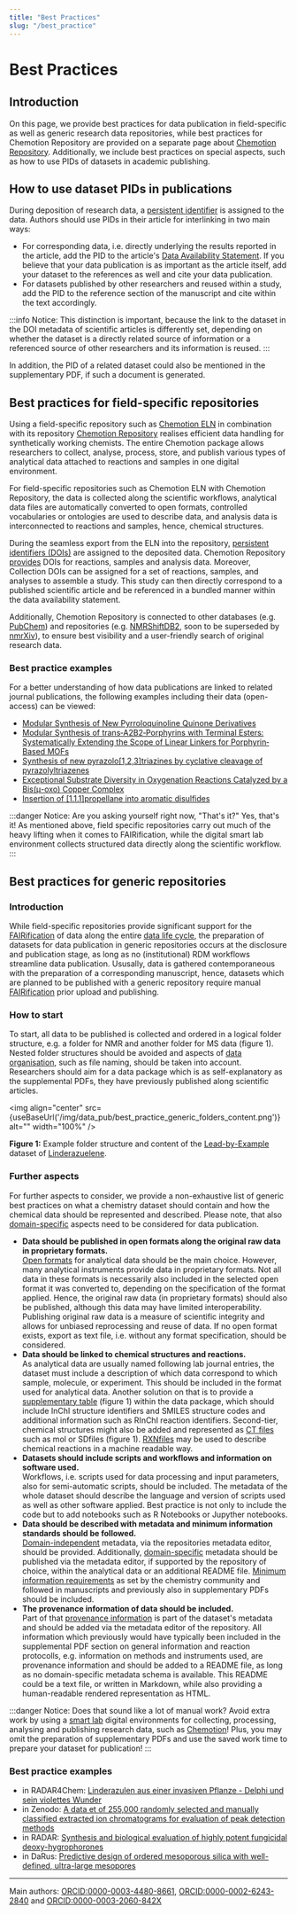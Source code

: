 ```yaml
---
title: "Best Practices"
slug: "/best_practice"
---
```



# Best Practices

## Introduction

On this page, we provide best practices for data publication in field-specific as well as generic research data repositories, while best practices for Chemotion Repository are provided on a separate page about [Chemotion Repository](/docs/chemotion_repo). Additionally, we include best practices on special aspects, such as how to use PIDs of datasets in academic publishing.

## How to use dataset PIDs in publications

During deposition of research data, a [persistent identifier](/docs/pid) is assigned to the data. Authors should use PIDs in their article for interlinking in two main ways:

- For corresponding data, i.e. directly underlying the results reported in the article, add the PID to the article's [Data Availability Statement](/docs/data_availability_statement). If you believe that your data publication is as important as the article itself, add your dataset to the references as well and cite your data publication.
- For datasets published by other researchers and reused within a study, add the PID to the reference section of the manuscript and cite within the text accordingly.

:::info Notice:
This distinction is important, because the link to the dataset in the DOI metadata of scientific articles is differently set, depending on whether the dataset is a directly related source of information or a referenced source of other researchers and its information is reused.
:::

In addition, the PID of a related dataset could also be mentioned in the supplementary PDF, if such a document is generated.

## Best practices for field-specific repositories

Using a field-specific repository such as [Chemotion ELN](/docs/chemotion_eln) in combination with its repository [Chemotion Repository](/docs/chemotion_repo) realises efficient data handling for synthetically working chemists. The entire Chemotion package allows researchers to collect, analyse, process, store, and publish various types of analytical data attached to reactions and samples in one digital environment.

For field-specific repositories such as Chemotion ELN with Chemotion Repository, the data is collected along the scientific workflows, analytical data files are automatically converted to open formats, controlled vocabularies or ontologies are used to describe data, and analysis data is interconnected to reactions and samples, hence, chemical structures. 

During the seamless export from the ELN into the repository, [persistent identifiers (DOIs)](/docs/pid) are assigned to the deposited data. Chemotion Repository [provides](https://www.chemotion.net/docs/repo/doi) DOIs for reactions, samples and analysis data. Moreover, Collection DOIs can be assigned for a set of reactions, samples, and analyses to assemble a study. This study can then directly correspond to a published scientific article and be referenced in a bundled manner within the data availability statement.

Additionally, Chemotion Repository is connected to other databases (e.g. [PubChem](https://pubchem.ncbi.nlm.nih.gov/)) and repositories (e.g. [NMRShiftDB2](https://nmrshiftdb.nmr.uni-koeln.de/), soon to be superseded by [nmrXiv](https://nmrxiv.org/)), to ensure best visibility and a user-friendly search of original research data.

### Best practice examples

For a better understanding of how data publications are linked to related journal publications, the following examples including their data (open-access) can be viewed:

- [Modular Synthesis of New Pyrroloquinoline Quinone Derivatives](/docs/datasets/?doi=10.1055/s-0041-1738426)
- [Modular Synthesis of trans‐A2B2‐Porphyrins with Terminal Esters: Systematically Extending the Scope of Linear Linkers for Porphyrin‐Based MOFs](/docs/datasets/?doi=10.1002/chem.202003885)
- [Synthesis of new pyrazolo[1,2,3]triazines by cyclative cleavage of pyrazolyltriazenes](https://doi.org/10.3762/bjoc.17.187)
- [Exceptional Substrate Diversity in Oxygenation Reactions Catalyzed by a Bis(μ-oxo) Copper Complex](http://dx.doi.org/10.1002/chem.202000664)
- [Insertion of [1.1.1]propellane into aromatic disulfides](https://doi.org/10.3762/bjoc.15.114)

:::danger Notice:
Are you asking yourself right now, "That's it?" Yes, that's it! As mentioned above, field specific repositories carry out much of the heavy lifting when it comes to FAIRification, while the digital smart lab environment collects structured data directly along the scientific workflow.
:::

<!--- ![BestPractice](/img/topics/BestPractice.png) <br/>
**Figure 1:** Section of the experimental part in journal publication DOI: [10.1039/d1dt00832c](https://doi.org/10.1039/D1DT00832C), citation of data publication marked in orange. Ti: Shall we highlight supplementary PDFs and IUPAC recommendations from 1970?--->

## Best practices for generic repositories

### Introduction

While field-specific repositories provide significant support for the [FAIRification](/docs/fair) of data along the entire [data life cycle](/docs/data_life_cycle), the preparation of datasets for data publication in generic repositories occurs at the disclosure and publication stage, as long as no (institutional) RDM workflows streamline data publication. Ususally, data is gathered contemporaneous with the preparation of a corresponding manuscript, hence, datasets which are planned to be published with a generic repository require manual [FAIRification](/docs/fair) prior upload and publishing.

### How to start

To start, all data to be published is collected and ordered in a logical folder structure, e.g. a folder for NMR and another folder for MS data (figure 1). Nested folder structures should be avoided and aspects of [data organisation](/docs/data_organisation), such as file naming, should be taken into account. Researchers should aim for a data package which is as self-explanatory as the supplemental PDFs, they have previously published along scientific articles.

<img align="center" src={useBaseUrl('/img/data_pub/best_practice_generic_folders_content.png')} alt="" width="100%" />

**Figure 1:** Example folder structure and content of the [Lead-by-Example](/docs/lbe_intro) dataset of [Linderazuelene](/docs/datasets/?doi=10.1002/ciuz.201900868).

### Further aspects

For further aspects to consider, we provide a non-exhaustive list of generic best practices on what a chemistry dataset should contain and how the chemical data should be represented and described. Please note, that also [domain-specific](/docs/domain_guide) aspects need to be considered for data publication.

- **Data should be published in open formats along the original raw data in proprietary formats.**<br/>[Open formats](/docs/format_standards) for analytical data should be the main choice. However, many analytical instruments provide data in proprietary formats. Not all data in these formats is necessarily also included in the selected open format it was converted to, depending on the specification of the format applied. Hence, the original raw data (in proprietary formats) should also be published, although this data may have limited interoperability. Publishing original raw data is a measure of scientific integrity and allows for unbiased reprocessing and reuse of data. If no open format exists, export as text file, i.e. without any format specification, should be considered.
- **Data should be linked to chemical structures and reactions.**<br/>As analytical data are usually named following lab journal entries, the dataset must include a description of which data correspond to which sample, molecule, or experiment. This should be included in the format used for analytical data. Another solution on that is to provide a [supplementary table](/docs/machine-readable_chemical_structures/#provide-machine-readable-data-as-supplementary-table) (figure 1) within the data package, which should include InChI structure identifiers and SMILES structure codes and additional information such as RInChI reaction identifiers. Second-tier, chemical structures might also be added and represented as [CT files](/docs//ct_files) such as mol or SDfiles (figure 1). [RXNfiles](/docs//ct_files) may be used to describe chemical reactions in a machine readable way.
- **Datasets should include scripts and workflows and information on software used.**<br/>Workflows, i.e. scripts used for data processing and input parameters, also for semi-automatic scripts, should be included. The metadata of the whole dataset should describe the language and version of scripts used as well as other software applied. Best practice is not only to include the code but to add notebooks such as R Notebooks or Jupyther notebooks.
- **Data should be described with metadata and minimum information standards should be followed.**<br/>[Domain-independent](/docs/metadata/#domain-independent-metadata) metadata, via the repositories metadata editor, should be provided. Additionally, [domain-specific](/docs/metadata/#domain-specific-metadata) metadata should be published via the metadata editor, if supported by the repository of choice, within the analytical data or an additional README file. [Minimum information requirements](/docs/metadata/#minimum-information-standards-mi) as set by the chemistry community and followed in manuscripts and previously also in supplementary PDFs should be included.   
- **The provenance information of data should be included.**<br/>Part of that [provenance information](/docs/provenance) is part of the dataset's metadata and should be added via the metadata editor of the repository. All information which previously would have typically been included in the supplemental PDF section on general information and reaction protocolls, e.g. information on methods and instruments used, are provenance information and should be added to a README file, as long as no domain-specific metadata schema is available. This README could be a text file, or written in Markdown, while also providing a human-readable rendered representation as HTML.

:::danger Notice:
Does that sound like a lot of manual work? Avoid extra work by using a [smart lab](/docs/smartlab) digital environments for collecting, processing, analysing and publishing research data, such as [Chemotion](/docs/chemotion_eln)! Plus, you may omit the preparation of supplementary PDFs and use the saved work time to prepare your dataset for publication!
:::

### Best practice examples

- in RADAR4Chem: [Linderazulen aus einer invasiven Pflanze - Delphi und sein violettes Wunder](/docs/datasets/?doi=10.1002/ciuz.201900868)
- in Zenodo: [A data et of 255,000 randomly selected and manually classified extracted ion chromatograms for evaluation of peak detection methods](/docs/datasets/?doi=10.3390/metabo10040162)
- in RADAR: [Synthesis and biological evaluation of highly potent fungicidal deoxy-hygrophorones](/docs/datasets/?doi=10.3390/metabo10040162)
- in DaRus: [Predictive design of ordered mesoporous silica with well-defined, ultra-large mesopores](/docs/tba)

----
Main authors: [ORCID:0000-0003-4480-8661](https://orcid.org/0000-0003-4480-8661), [ORCID:0000-0002-6243-2840](https://orcid.org/0000-0002-6243-2840) and [ORCID:0000-0003-2060-842X](https://orcid.org/0000-0003-2060-842X)
